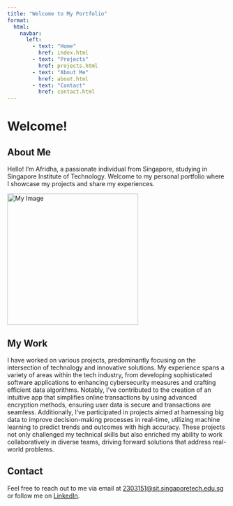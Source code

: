 ```yaml
---
title: "Welcome to My Portfolio"
format:
  html:
    navbar:
      left:
        - text: "Home"
          href: index.html
        - text: "Projects"
          href: projects.html
        - text: "About Me"
          href: about.html
        - text: "Contact"
          href: contact.html
---
```


# Welcome!

## About Me

Hello! I'm Afridha, a passionate individual from Singapore, studying in Singapore Institute of Technology. Welcome to my personal portfolio where I showcase my projects and share my experiences.
<br>



![My Image](mypicture.jpg){width=300 height=300} <!-- Adjust the path to where your image is stored -->

## My Work

I have worked on various projects, predominantly focusing on the intersection of technology and innovative solutions. My experience spans a variety of areas within the tech industry, from developing sophisticated software applications to enhancing cybersecurity measures and crafting efficient data algorithms. Notably, I've contributed to the creation of an intuitive app that simplifies online transactions by using advanced encryption methods, ensuring user data is secure and transactions are seamless. Additionally, I've participated in projects aimed at harnessing big data to improve decision-making processes in real-time, utilizing machine learning to predict trends and outcomes with high accuracy. These projects not only challenged my technical skills but also enriched my ability to work collaboratively in diverse teams, driving forward solutions that address real-world problems.

## Contact
Feel free to reach out to me via email at <a href="mailto:2303151@sit.singaporetech.edu.sg" target="_blank">2303151@sit.singaporetech.edu.sg</a> or follow me on <a href="https://www.linkedin.com/in/afridha-saffiyudeen" target="_blank">LinkedIn</a>.


